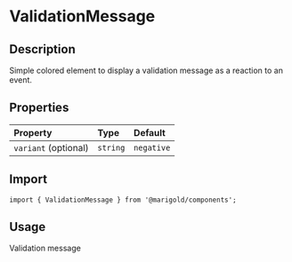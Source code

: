 
<Meta title="Components/Content/ValidationMessage" />

# ValidationMessage

## Description

Simple colored element to display a validation message as a reaction to an event.

## Properties

| Property             | Type     | Default    |
| :------------------- | :------- | :--------- |
| `variant` (optional) | `string` | `negative` |

## Import

```tsx
import { ValidationMessage } from '@marigold/components';
```

## Usage

<Canvas>
  <Story name="ValidationMessage">
    <div>
      <ValidationMessage>
        <Exclamation />
        Validation message
      </ValidationMessage>
    </div>
  </Story>
</Canvas>
